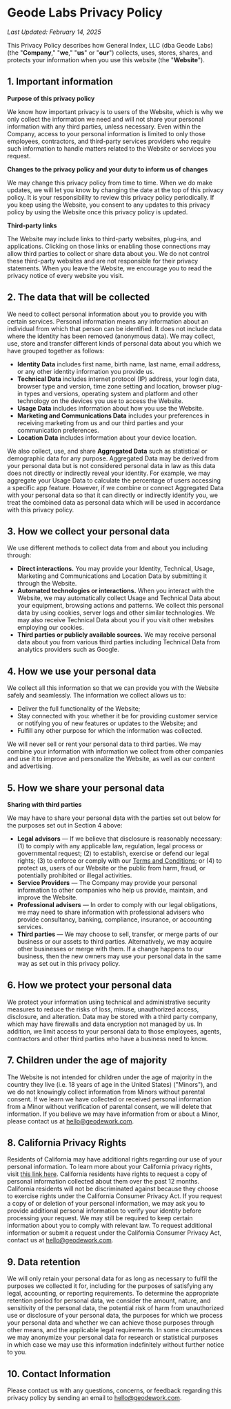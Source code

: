 

# Geode Labs Privacy Policy

_Last Updated: February 14, 2025_

This Privacy Policy describes how General Index, LLC (dba Geode Labs) (the "**Company**," "**we**," "**us**" or "**our**") collects, uses, stores, shares, and protects your information when you use this website (the "**Website**").

## 1. Important information

**Purpose of this privacy policy**

We know how important privacy is to users of the Website, which is why we only collect the information we need and will not share your personal information with any third parties, unless necessary. Even within the Company, access to your personal information is limited to only those employees, contractors, and third-party services providers who require such information to handle matters related to the Website or services you request.

**Changes to the privacy policy and your duty to inform us of changes**

We may change this privacy policy from time to time. When we do make updates, we will let you know by changing the date at the top of this privacy policy. It is your responsibility to review this privacy policy periodically. If you keep using the Website, you consent to any updates to this privacy policy by using the Website once this privacy policy is updated.

**Third-party links**

The Website may include links to third-party websites, plug-ins, and applications. Clicking on those links or enabling those connections may allow third parties to collect or share data about you. We do not control these third-party websites and are not responsible for their privacy statements. When you leave the Website, we encourage you to read the privacy notice of every website you visit.

## 2. The data that will be collected

We need to collect personal information about you to provide you with certain services. Personal information means any information about an individual from which that person can be identified. It does not include data where the identity has been removed (anonymous data). We may collect, use, store and transfer different kinds of personal data about you which we have grouped together as follows:

- **Identity Data** includes first name, birth name, last name, email address, or any other identity information you provide us.
- **Technical Data** includes internet protocol (IP) address, your login data, browser type and version, time zone setting and location, browser plug-in types and versions, operating system and platform and other technology on the devices you use to access the Website.
- **Usage Data** includes information about how you use the Website.
- **Marketing and Communications Data** includes your preferences in receiving marketing from us and our third parties and your communication preferences.
- **Location Data** includes information about your device location.

We also collect, use, and share **Aggregated Data** such as statistical or demographic data for any purpose. Aggregated Data may be derived from your personal data but is not considered personal data in law as this data does not directly or indirectly reveal your identity. For example, we may aggregate your Usage Data to calculate the percentage of users accessing a specific app feature. However, if we combine or connect Aggregated Data with your personal data so that it can directly or indirectly identify you, we treat the combined data as personal data which will be used in accordance with this privacy policy.

<MatomoOptOut />

## 3. How we collect your personal data

We use different methods to collect data from and about you including through:

- **Direct interactions.** You may provide your Identity, Technical, Usage, Marketing and Communications and Location Data by submitting it through the Website.
- **Automated technologies or interactions.** When you interact with the Website, we may automatically collect Usage and Technical Data about your equipment, browsing actions and patterns. We collect this personal data by using cookies, server logs and other similar technologies. We may also receive Technical Data about you if you visit other websites employing our cookies.
- **Third parties or publicly available sources.** We may receive personal data about you from various third parties including Technical Data from analytics providers such as Google.

## 4. How we use your personal data

We collect all this information so that we can provide you with the Website safely and seamlessly. The information we collect allows us to:

- Deliver the full functionality of the Website;
- Stay connected with you: whether it be for providing customer service or notifying you of new features or updates to the Website; and
- Fulfill any other purpose for which the information was collected.

We will never sell or rent your personal data to third parties. We may combine your information with information we collect from other companies and use it to improve and personalize the Website, as well as our content and advertising.

## 5. How we share your personal data

**Sharing with third parties**

We may have to share your personal data with the parties set out below for the purposes set out in Section 4 above:

- **Legal advisors** — If we believe that disclosure is reasonably necessary: (1) to comply with any applicable law, regulation, legal process or governmental request; (2) to establish, exercise or defend our legal rights; (3) to enforce or comply with our [Terms and Conditions](/terms-of-use/); or (4) to protect us, users of our Website or the public from harm, fraud, or potentially prohibited or illegal activities.
- **Service Providers** — The Company may provide your personal information to other companies who help us provide, maintain, and improve the Website.
- **Professional advisers** — In order to comply with our legal obligations, we may need to share information with professional advisers who provide consultancy, banking, compliance, insurance, or accounting services.
- **Third parties** — We may choose to sell, transfer, or merge parts of our business or our assets to third parties. Alternatively, we may acquire other businesses or merge with them. If a change happens to our business, then the new owners may use your personal data in the same way as set out in this privacy policy.

## 6. How we protect your personal data

We protect your information using technical and administrative security measures to reduce the risks of loss, misuse, unauthorized access, disclosure, and alteration. Data may be stored with a third party company, which may have firewalls and data encryption not managed by us. In addition, we limit access to your personal data to those employees, agents, contractors and other third parties who have a business need to know.

## 7. Children under the age of majority

The Website is not intended for children under the age of majority in the country they live (i.e. 18 years of age in the United States) ("Minors"), and we do not knowingly collect information from Minors without parental consent. If we learn we have collected or received personal information from a Minor without verification of parental consent, we will delete that information. If you believe we may have information from or about a Minor, please contact us at [hello@geodework.com](mailto:hello@geodework.com).

## 8. California Privacy Rights

Residents of California may have additional rights regarding our use of your personal information. To learn more about your California privacy rights, visit [this link here](https://oag.ca.gov/privacy/ccpa). California residents have rights to request a copy of personal information collected about them over the past 12 months. California residents will not be discriminated against because they choose to exercise rights under the California Consumer Privacy Act. If you request a copy of or deletion of your personal information, we may ask you to provide additional personal information to verify your identity before processing your request. We may still be required to keep certain information about you to comply with relevant law. To request additional information or submit a request under the California Consumer Privacy Act, contact us at [hello@geodework.com](mailto:hello@geodework.com).

## 9. Data retention

We will only retain your personal data for as long as necessary to fulfil the purposes we collected it for, including for the purposes of satisfying any legal, accounting, or reporting requirements. To determine the appropriate retention period for personal data, we consider the amount, nature, and sensitivity of the personal data, the potential risk of harm from unauthorized use or disclosure of your personal data, the purposes for which we process your personal data and whether we can achieve those purposes through other means, and the applicable legal requirements. In some circumstances we may anonymize your personal data for research or statistical purposes in which case we may use this information indefinitely without further notice to you.

## 10. Contact Information

Please contact us with any questions, concerns, or feedback regarding this privacy policy by sending an email to [hello@geodework.com](mailto:hello@geodework.com).
